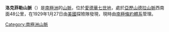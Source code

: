{{Coord|78|0|S|155|0|W||display=title}}

'''洛克菲勒山脈'''（{{lang-en|Rockefeller Mountains}}）是[[南極洲|南極洲]]的[[山脈|山脈]]，位於[[愛德華七世地|愛德華七世地]]，處於[[亞歷山德拉山脈|亞歷山德拉山脈]]西南面48公里，在1929年1月27日由[[美國|美國]]探險隊發現，現時由[[南極條約體系|南極條約體系]]管理。

{{Antarctica-geo-stub}}
[[Category:南極洲山脈|Category:南極洲山脈]]